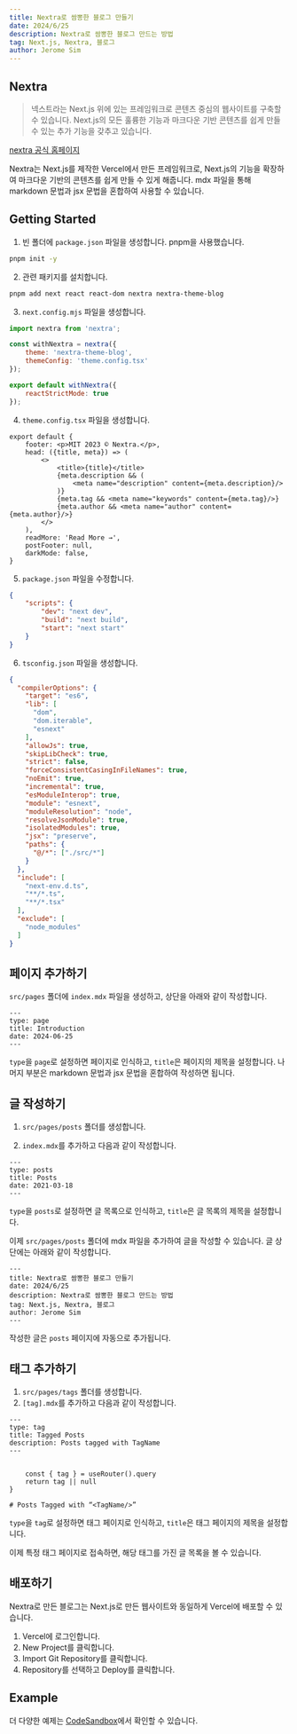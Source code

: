 ```yaml
---
title: Nextra로 쌈뽕한 블로그 만들기
date: 2024/6/25
description: Nextra로 쌈뽕한 블로그 만드는 방법
tag: Next.js, Nextra, 블로그
author: Jerome Sim
---
```


## Nextra
> 넥스트라는 Next.js 위에 있는 프레임워크로 콘텐츠 중심의 웹사이트를 구축할 수 있습니다. Next.js의 모든 훌륭한 기능과 마크다운 기반 콘텐츠를 쉽게 만들 수 있는 추가 기능을 갖추고 있습니다.

[nextra 공식 홈페이지](https://nextra.vercel.app/)

Nextra는 Next.js를 제작한 Vercel에서 만든 프레임워크로, Next.js의 기능을 확장하여 마크다운 기반의 콘텐츠를 쉽게 만들 수 있게 해줍니다.
mdx 파일을 통해 markdown 문법과 jsx 문법을 혼합하여 사용할 수 있습니다.

## Getting Started

1. 빈 폴더에 ```package.json``` 파일을 생성합니다. pnpm을 사용했습니다.

```bash
pnpm init -y
```

2. 관련 패키지를 설치합니다.

```bash
pnpm add next react react-dom nextra nextra-theme-blog
```

3. ```next.config.mjs``` 파일을 생성합니다.

```js
import nextra from 'nextra';

const withNextra = nextra({
    theme: 'nextra-theme-blog',
    themeConfig: 'theme.config.tsx'
});

export default withNextra({
    reactStrictMode: true
});
```

4. ```theme.config.tsx``` 파일을 생성합니다.

```tsx
export default {
    footer: <p>MIT 2023 © Nextra.</p>,
    head: ({title, meta}) => (
        <>
            <title>{title}</title>
            {meta.description && (
                <meta name="description" content={meta.description}/>
            )}
            {meta.tag && <meta name="keywords" content={meta.tag}/>}
            {meta.author && <meta name="author" content={meta.author}/>}
        </>
    ),
    readMore: 'Read More →',
    postFooter: null,
    darkMode: false,
}
```

5. ```package.json``` 파일을 수정합니다.

```json
{
    "scripts": {
        "dev": "next dev",
        "build": "next build",
        "start": "next start"
    }
}
```

6. ```tsconfig.json``` 파일을 생성합니다.

```json
{
  "compilerOptions": {
    "target": "es6",
    "lib": [
      "dom",
      "dom.iterable",
      "esnext"
    ],
    "allowJs": true,
    "skipLibCheck": true,
    "strict": false,
    "forceConsistentCasingInFileNames": true,
    "noEmit": true,
    "incremental": true,
    "esModuleInterop": true,
    "module": "esnext",
    "moduleResolution": "node",
    "resolveJsonModule": true,
    "isolatedModules": true,
    "jsx": "preserve",
    "paths": {
      "@/*": ["./src/*"]
    }
  },
  "include": [
    "next-env.d.ts",
    "**/*.ts",
    "**/*.tsx"
  ],
  "exclude": [
    "node_modules"
  ]
}
```

## 페이지 추가하기

```src/pages``` 폴더에 ```index.mdx``` 파일을 생성하고, 상단을 아래와 같이 작성합니다.

```mdx
---
type: page
title: Introduction
date: 2024-06-25
---
```

```type```을 ```page```로 설정하면 페이지로 인식하고, ```title```은 페이지의 제목을 설정합니다.
나머지 부분은 markdown 문법과 jsx 문법을 혼합하여 작성하면 됩니다.

## 글 작성하기
1. ```src/pages/posts``` 폴더를 생성합니다.

2. ```index.mdx```를 추가하고 다음과 같이 작성합니다.

```mdx
---
type: posts
title: Posts
date: 2021-03-18
---
```

```type```을 ```posts```로 설정하면 글 목록으로 인식하고, ```title```은 글 목록의 제목을 설정합니다.

이제 ```src/pages/posts``` 폴더에 mdx 파일을 추가하여 글을 작성할 수 있습니다. 글 상단에는 아래와 같이 작성합니다.

```mdx
---
title: Nextra로 쌈뽕한 블로그 만들기
date: 2024/6/25
description: Nextra로 쌈뽕한 블로그 만드는 방법
tag: Next.js, Nextra, 블로그
author: Jerome Sim
---
```

작성한 글은 ```posts``` 페이지에 자동으로 추가됩니다.

## 태그 추가하기
1. ```src/pages/tags``` 폴더를 생성합니다.
2. ```[tag].mdx```를 추가하고 다음과 같이 작성합니다.

```mdx
---
type: tag
title: Tagged Posts
description: Posts tagged with TagName
---


    const { tag } = useRouter().query
    return tag || null
}

# Posts Tagged with “<TagName/>”
```

```type```을 ```tag```로 설정하면 태그 페이지로 인식하고, ```title```은 태그 페이지의 제목을 설정합니다.

이제 특정 태그 페이지로 접속하면, 해당 태그를 가진 글 목록을 볼 수 있습니다.

## 배포하기

Nextra로 만든 블로그는 Next.js로 만든 웹사이트와 동일하게 Vercel에 배포할 수 있습니다.

1. Vercel에 로그인합니다.
2. New Project를 클릭합니다.
3. Import Git Repository를 클릭합니다.
4. Repository를 선택하고 Deploy를 클릭합니다.


## Example

더 다양한 예제는 [CodeSandbox](https://codesandbox.io/examples/package/nextra-theme-blog)에서 확인할 수 있습니다.
